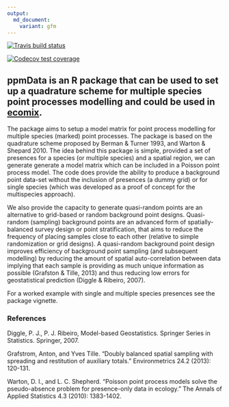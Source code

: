 ```yaml
---
output:
  md_document:
    variant: gfm
---
```


[![Travis build status](https://travis-ci.com/skiptoniam/ppmData.svg?branch=master)](https://travis-ci.com/skiptoniam/ppmData)
  
[![Codecov test coverage](https://codecov.io/gh/skiptoniam/ppmData/branch/master/graph/badge.svg)](https://codecov.io/gh/skiptoniam/ppmData?branch=master)

## ppmData is an R package that can be used to set up a quadrature scheme for multiple species point processes modelling and could be used in [ecomix](https://github.com/skiptoniam/ecomix).

The package aims to setup a model matrix for point process modelling for multiple species (marked) point processes. The package is based on the quadrature scheme proposed by Berman & Turner 1993, and Warton & Shepard 2010. The idea behind this package is simple, provided a set of presences for a species (or multiple species) and a spatial region, we can generate generate a model matrix which can be included in a Poisson point process model.  The code does provide the ability to produce a background point data-set without the inclusion of presences (a dummy grid) or for single species (which was developed as a proof of concept for the multispecies approach).

We also provide the capacity to generate quasi-random points are an alternative to grid-based or random background point designs. Quasi-random (sampling) background points are an advanced form of spatially-balanced survey design or point stratification, that aims to reduce the frequency of placing samples close to each other (relative to simple randomization or grid designs). A quasi-random background point design improves efficiency of background point sampling (and subsequent modelling) by reducing the amount of spatial auto-correlation between data implying that each sample is providing as much unique information as possible (Grafston & Tille, 2013) and thus reducing low errors for geostatistical prediction (Diggle & Ribeiro, 2007).

For a worked example with single and multiple species presences see the package vignette.

### References 

Diggle, P. J., P. J. Ribeiro, Model-based Geostatistics. Springer Series in Statistics. Springer, 2007.

Grafstrom, Anton, and Yves Tille. "Doubly balanced spatial sampling with spreading and restitution of auxiliary totals." Environmetrics 24.2 (2013): 120-131.

Warton, D. I., and L. C. Shepherd. "Poisson point process models solve the pseudo-absence problem for presence-only data in ecology." The Annals of Applied Statistics 4.3 (2010): 1383-1402.
